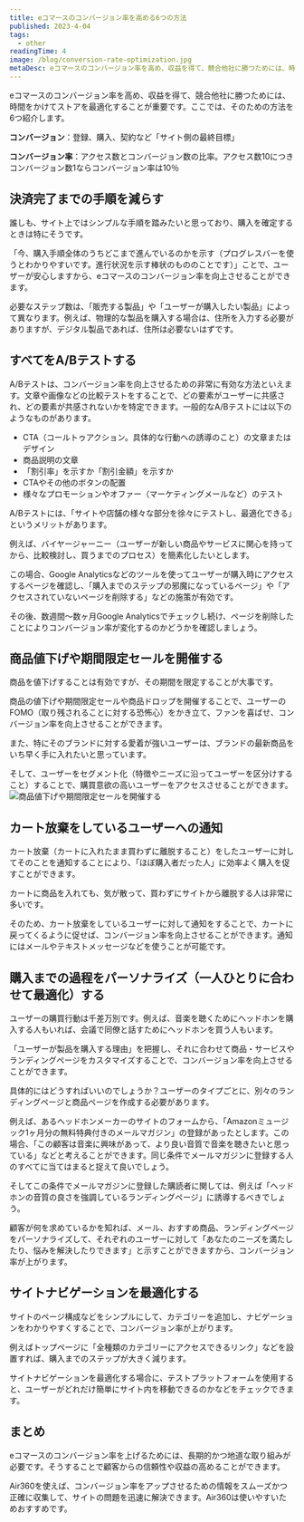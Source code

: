 ```yaml
---
title: eコマースのコンバージョン率を高める6つの方法
published: 2023-4-04
tags: 
  - other
readingTime: 4
image: /blog/conversion-rate-optimization.jpg
metaDesc: eコマースのコンバージョン率を高め、収益を得て、競合他社に勝つためには、時間をかけてストアを最適化することが重要です。ここでは、そのための方法を6つ紹介します。
---
```


eコマースのコンバージョン率を高め、収益を得て、競合他社に勝つためには、時間をかけてストアを最適化することが重要です。ここでは、そのための方法を6つ紹介します。

**コンバージョン**：登録、購入、契約など「サイト側の最終目標」

**コンバージョン率**：アクセス数とコンバージョン数の比率。アクセス数10につきコンバージョン数1ならコンバージョン率は10％

## 決済完了までの手順を減らす
誰しも、サイト上ではシンプルな手順を踏みたいと思っており、購入を確定するときは特にそうです。

「今、購入手順全体のうちどこまで進んでいるのかを示す（プログレスバーを使うとわかりやすいです。進行状況を示す棒状のもののことです）」ことで、ユーザーが安心しますから、eコマースのコンバージョン率を向上させることができます。

必要なステップ数は、「販売する製品」や「ユーザーが購入したい製品」によって異なります。例えば、物理的な製品を購入する場合は、住所を入力する必要がありますが、デジタル製品であれば、住所は必要ないはずです。

## すべてをA/Bテストする
A/Bテストは、コンバージョン率を向上させるための非常に有効な方法といえます。文章や画像などの比較テストをすることで、どの要素がユーザーに共感され、どの要素が共感されないかを特定できます。一般的なA/Bテストには以下のようなものがあります。
- CTA（コールトゥアクション。具体的な行動への誘導のこと）の文章またはデザイン 
- 商品説明の文章
- 「割引率」を示すか「割引金額」を示すか
- CTAやその他のボタンの配置
- 様々なプロモーションやオファー（マーケティングメールなど）のテスト

A/Bテストには、「サイトや店舗の様々な部分を徐々にテストし、最適化できる」というメリットがあります。

例えば、バイヤージャーニー（ユーザーが新しい商品やサービスに関心を持ってから、比較検討し、買うまでのプロセス）を簡素化したいとします。

この場合、Google Analyticsなどのツールを使ってユーザーが購入時にアクセスするページを確認し、「購入までのステップの邪魔になっているページ」や「アクセスされていないページを削除する」などの施策が有効です。

その後、数週間～数ヶ月Google Analyticsでチェックし続け、ページを削除したことによりコンバージョン率が変化するのかどうかを確認しましょう。

## 商品値下げや期間限定セールを開催する
商品を値下げすることは有効ですが、その期間を限定することが大事です。

商品の値下げや期間限定セールや商品ドロップを開催することで、ユーザーのFOMO（取り残されることに対する恐怖心）をかき立て、ファンを喜ばせ、コンバージョン率を向上させることができます。

また、特にそのブランドに対する愛着が強いユーザーは、ブランドの最新商品をいち早く手に入れたいと思っています。

そして、ユーザーをセグメント化（特徴やニーズに沿ってユーザーを区分けすること）することで、購買意欲の高いユーザーをアクセスさせることができます。
![商品値下げや期間限定セールを開催する](/blog/conversion-rate-optimization-1.jpg)

## カート放棄をしているユーザーへの通知
カート放棄（カートに入れたまま買わずに離脱すること）をしたユーザーに対してそのことを通知することにより、「ほぼ購入者だった人」に効率よく購入を促すことができます。

カートに商品を入れても、気が散って、買わずにサイトから離脱する人は非常に多いです。

そのため、カート放棄をしているユーザーに対して通知をすることで、カートに戻ってくるように促せば、コンバージョン率を向上させることができます。通知にはメールやテキストメッセージなどを使うことが可能です。

## 購入までの過程をパーソナライズ（一人ひとりに合わせて最適化）する
ユーザーの購買行動は千差万別です。例えば、音楽を聴くためにヘッドホンを購入する人もいれば、会議で同僚と話すためにヘッドホンを買う人もいます。

「ユーザーが製品を購入する理由」を把握し、それに合わせて商品・サービスやランディングページをカスタマイズすることで、コンバージョン率を向上させることができます。

具体的にはどうすればいいのでしょうか？ユーザーのタイプごとに、別々のランディングページと商品ページを作成する必要があります。

例えば、あるヘッドホンメーカーのサイトのフォームから、「Amazonミュージック1ヶ月分の無料特典付きのメールマガジン」の登録があったとします。この場合、「この顧客は音楽に興味があって、より良い音質で音楽を聴きたいと思っている」などと考えることができます。同じ条件でメールマガジンに登録する人のすべてに当てはまると捉えて良いでしょう。

そしてこの条件でメールマガジンに登録した購読者に関しては、例えば「ヘッドホンの音質の良さを強調しているランディングページ」に誘導するべきでしょう。

顧客が何を求めているかを知れば、メール、おすすめ商品、ランディングページをパーソナライズして、それぞれのユーザーに対して「あなたのニーズを満たしたり、悩みを解決したりできます」と示すことができますから、コンバージョン率が上がります。

## サイトナビゲーションを最適化する
サイトのページ構成などをシンプルにして、カテゴリーを追加し、ナビゲーションをわかりやすくすることで、コンバージョン率が上がります。

例えばトップページに「全種類のカテゴリーにアクセスできるリンク」などを設置すれば、購入までのステップが大きく減ります。

サイトナビゲーションを最適化する場合に、テストプラットフォームを使用すると、ユーザーがどれだけ簡単にサイト内を移動できるのかなどをチェックできます。

## まとめ
eコマースのコンバージョン率を上げるためには、長期的かつ地道な取り組みが必要です。そうすることで顧客からの信頼性や収益の高めることができます。

Air360を使えば、コンバージョン率をアップさせるための情報をスムーズかつ正確に収集して、サイトの問題を迅速に解決できます。Air360は使いやすいためおすすめです。